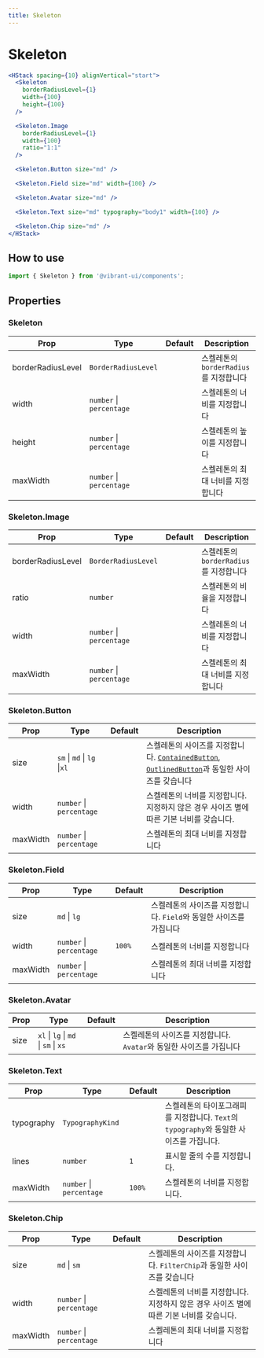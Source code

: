 ```yaml
---
title: Skeleton
---
```


# Skeleton

```jsx live
<HStack spacing={10} alignVertical="start">
  <Skeleton
    borderRadiusLevel={1}
    width={100}
    height={100}
  />

  <Skeleton.Image
    borderRadiusLevel={1}
    width={100}
    ratio="1:1"
  />

  <Skeleton.Button size="md" />

  <Skeleton.Field size="md" width={100} />

  <Skeleton.Avatar size="md" />

  <Skeleton.Text size="md" typography="body1" width={100} />

  <Skeleton.Chip size="md" />
</HStack>
```

## How to use

```jsx
import { Skeleton } from '@vibrant-ui/components';
```

## Properties

### Skeleton

| Prop              | Type                     | Default | Description                            |
| ----------------- | ------------------------ | ------- | -------------------------------------- |
| borderRadiusLevel | `BorderRadiusLevel`      |         | 스켈레톤의 `borderRadius`를 지정합니다 |
| width             | `number` \| `percentage` |         | 스켈레톤의 너비를 지정합니다           |
| height            | `number` \| `percentage` |         | 스켈레톤의 높이를 지정합니다           |
| maxWidth          | `number` \| `percentage` |         | 스켈레톤의 최대 너비를 지정합니다      |

### Skeleton.Image

| Prop              | Type                     | Default | Description                            |
| ----------------- | ------------------------ | ------- | -------------------------------------- |
| borderRadiusLevel | `BorderRadiusLevel`      |         | 스켈레톤의 `borderRadius`를 지정합니다 |
| ratio             | `number`                 |         | 스켈레톤의 비율을 지정합니다           |
| width             | `number` \| `percentage` |         | 스켈레톤의 너비를 지정합니다           |
| maxWidth          | `number` \| `percentage` |         | 스켈레톤의 최대 너비를 지정합니다      |

### Skeleton.Button

| Prop     | Type                        | Default | Description                                                                                                                                                                                                           |
| -------- | --------------------------- | ------- | --------------------------------------------------------------------------------------------------------------------------------------------------------------------------------------------------------------------- |
| size     | `sm` \| `md` \| `lg` \|`xl` |         | 스켈레톤의 사이즈를 지정합니다. [`ContainedButton`](/docs/components/vibrant-component/contained-button#크기), [`OutlinedButton`](/docs/components/vibrant-component/outlined-button#크기)과 동일한 사이즈를 갖습니다 |
| width    | `number` \| `percentage`    |         | 스켈레톤의 너비를 지정합니다. 지정하지 않은 경우 사이즈 별에 따른 기본 너비를 갖습니다.                                                                                                                               |
| maxWidth | `number` \| `percentage`    |         | 스켈레톤의 최대 너비를 지정합니다                                                                                                                                                                                     |

### Skeleton.Field

| Prop     | Type                     | Default | Description                                                        |
| -------- | ------------------------ | ------- | ------------------------------------------------------------------ |
| size     | `md` \| `lg`             |         | 스켈레톤의 사이즈를 지정합니다. `Field`와 동일한 사이즈를 가집니다 |
| width    | `number` \| `percentage` | `100%`  | 스켈레톤의 너비를 지정합니다                                       |
| maxWidth | `number` \| `percentage` |         | 스켈레톤의 최대 너비를 지정합니다                                  |

### Skeleton.Avatar

| Prop | Type                                 | Default | Description                                                         |
| ---- | ------------------------------------ | ------- | ------------------------------------------------------------------- |
| size | `xl` \| `lg` \| `md` \| `sm` \| `xs` |         | 스켈레톤의 사이즈를 지정합니다. `Avatar`와 동일한 사이즈를 가집니다 |

### Skeleton.Text

| Prop       | Type                     | Default | Description                                                                             |
| ---------- | ------------------------ | ------- | --------------------------------------------------------------------------------------- |
| typography | `TypographyKind`         |         | 스켈레톤의 타이포그래피를 지정합니다. `Text`의 `typography`와 동일한 사이즈를 가집니다. |
| lines      | `number`                 | `1`     | 표시할 줄의 수를 지정합니다.                                                            |
| maxWidth   | `number` \| `percentage` | `100%`  | 스켈레톤의 너비를 지정합니다.                                                           |

### Skeleton.Chip

| Prop     | Type                     | Default | Description                                                                             |
| -------- | ------------------------ | ------- | --------------------------------------------------------------------------------------- |
| size     | `md` \| `sm`             |         | 스켈레톤의 사이즈를 지정합니다. `FilterChip`과 동일한 사이즈를 갖습니다                 |
| width    | `number` \| `percentage` |         | 스켈레톤의 너비를 지정합니다. 지정하지 않은 경우 사이즈 별에 따른 기본 너비를 갖습니다. |
| maxWidth | `number` \| `percentage` |         | 스켈레톤의 최대 너비를 지정합니다                                                       |
